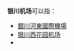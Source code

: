 '''银川机场'''可以指：

* [[銀川河東國際機場|銀川河東國際機場]]
* [[银川西花园机场|银川西花园机场]]
* {{tsl|ja|銀川賀蘭山空港|銀川賀蘭山機場}}

{{disambig|Cat=四字機場消歧義}}